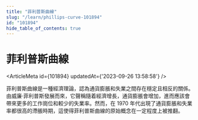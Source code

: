 ```yaml
---
title: "菲利普斯曲線"
slug: "/learn/phillips-curve-101894"
id: "101894"
hide_table_of_contents: true
---
```



# 菲利普斯曲線

<ArticleMeta id={101894} updatedAt={'2023-09-26 13:58:58'} />
<div className='border-solid border-b border-t-0 my-4 border-[var(--ifm-color-gray-300)]' />

菲利普斯曲線是一種經濟理論，認為通貨膨脹和失業之間存在穩定且相反的關係。由威廉·菲利普斯發展而來，它聲稱隨着經濟增長，通貨膨脹會增加，進而應該會帶來更多的工作崗位和較少的失業率。然而，在 1970 年代出現了通貨膨脹和失業率都很高的滯脹時期，這使得菲利普斯曲線的原始概念在一定程度上被推翻。
